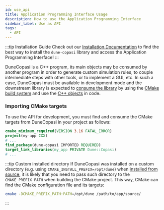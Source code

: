 ```yaml
---
id: use_api
title: Application Programming Interface Usage
description: How to use the Application Programming Interface
sidebar_label: Use as API
tags:
  - API
---
```


:::tip Installation Guide
Check out our [Installation Documentation](install) to find the best way to install the `dune-copasi` library and access the Application Programming Interface!
:::

DuneCopasi is a C++ program, its main objects may be consumed by another program in order
to generate custom simulation rules, to couple intermediate steps with other
tools, or to implement a GUI, etc. In such a case, DuneCopasi must be
available in development mode and the downstream library is expected to
[consume the library](#importing-cmake-targets) by using the
[CMake build system](https://cmake.org) and use the [C++ objects](api) in code.


### Importing CMake targets

To use the API for development, you must find and consume the CMake targets from DuneCopasi in your project as follows:

```cmake title="CMakeLists.txt"
cmake_minimum_required(VERSION 3.16 FATAL_ERROR)
project(my-app CXX)
# ...
find_package(dune-copasi IMPORTED REQUIRED)
target_link_libraries(my_app PRIVATE Dune::Copasi)
# ...
```

:::tip Custom installed directory
If DuneCopasi was installed on a custom directory
(e.g. using `CMAKE_INSTALL_PREFIX=/opt/dune`) when [installed from source](install_source), it is likely that you need to
pass such directory to the `CMAKE_PREFIX_PATH` when building the CMake project. This way,
CMake can find the CMake configuration file and its targets:

```bash
cmake -DCMAKE_PREFIX_PATH:PATH=/opt/dune /path/to/app/source/
```
:::
